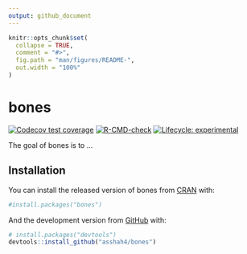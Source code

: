 ```yaml
---
output: github_document
---
```


<!-- README.md is generated from README.Rmd. Please edit that file -->

```r
knitr::opts_chunk$set(
  collapse = TRUE,
  comment = "#>",
  fig.path = "man/figures/README-",
  out.width = "100%"
)
```

# bones

<!-- badges: start -->
[![Codecov test coverage](https://codecov.io/gh/asshah4/bones/branch/main/graph/badge.svg)](https://codecov.io/gh/asshah4/bones?branch=main)
[![R-CMD-check](https://github.com/asshah4/bones/workflows/R-CMD-check/badge.svg)](https://github.com/asshah4/bones/actions)
[![Lifecycle: experimental](https://img.shields.io/badge/lifecycle-experimental-orange.svg)](https://lifecycle.r-lib.org/articles/stages.html#experimental)
<!-- badges: end -->

The goal of bones is to ...

## Installation

You can install the released version of bones from [CRAN](https://CRAN.R-project.org) with:

```r
#install.packages("bones")
```

And the development version from [GitHub](https://github.com/) with:

```r
# install.packages("devtools")
devtools::install_github("asshah4/bones")
```

